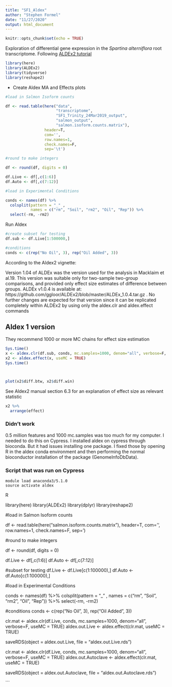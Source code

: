 ```yaml
---
title: "SF1_Aldex"
author: "Stephen Formel"
date: "11/27/2020"
output: html_document
---
```


```r
knitr::opts_chunk$set(echo = TRUE)
```

Exploration of differential gene expression in the *Spartina alterniflora* root transcriptome.  Following [ALDEx2 tutorial](https://www.bioconductor.org/packages/release/bioc/vignettes/ALDEx2/inst/doc/ALDEx2_vignette.pdf)

```r
library(here)
library(ALDEx2)
library(tidyverse)
library(reshape2)
```

- Create Aldex MA and Effects plots

```r

#load in Salmon Isoform counts

df <- read.table(here("data",
                      "transcriptome",
                      "SF1_Trinity_24Mar2019_output",
                      "salmon_output",
                      "salmon.isoform.counts.matrix"),
                 header=T, 
                 com='',
                 row.names=1,
                 check.names=F,
                 sep='\t')

#round to make integers

df <- round(df, digits = 0)

df.Live <- df[,c(1:6)]
df.Auto <- df[,c(7:12)]

#load in Experimental Conditions

conds <- names(df) %>% 
  colsplit(pattern = "_" ,
           names = c("rm", "Soil", "rm2", "Oil", "Rep")) %>% 
  select(-rm, -rm2)

```

Run Aldex

```r

#create subset for testing
df.sub <- df.Live[1:500000,]

#conditions
conds <- c(rep("No Oil", 3), rep("Oil Added", 3))


```

According to the Aldex2 vignette: 

Version 1.04 of ALDEx was the version used for the analysis in Macklaim et al.19. This
version was suitable only for two-sample two-group comparisons, and provided only effect size
estimates of difference between groups. ALDEx v1.0.4 is available at:
https://github.com/ggloor/ALDEx2/blob/master/ALDEx\_1.0.4.tar.gz
. No further changes are expected for that version since it can be replicated completely within
ALDEx2 by using only the aldex.clr and aldex.effect commands

## Aldex 1 version

They recommend 1000 or more MC chains for effect size estimation

```r

Sys.time()
x <- aldex.clr(df.sub, conds, mc.samples=1000, denom="all", verbose=F, useMC = TRUE)
x2 <- aldex.effect(x, useMC = TRUE)
Sys.time()



plot(x2$diff.btw, x2$diff.win)

```

See Aldex2 manual section 6.3 for an explanation of effect size as relevant statistic

```r

x2 %>% 
  arrange(effect)
```

### Didn't work

0.5 million features and 1000 mc.samples was too much for my computer.  I needed to do this on Cypress.  I installed aldex on cypress through bioconda.  But it had issues installing one package.  I fixed those by opening R in the aldex conda environment and then performing the normal bioconductor installation of the package (GenomeInfoDbData).

### Script that was run on Cypress

```SLURM

module load anaconda3/5.1.0
source activate aldex

```

R

library(here)
library(ALDEx2)
library(dplyr)
library(reshape2)

#load in Salmon Isoform counts

df <- read.table(here("salmon.isoform.counts.matrix"),
                 header=T, 
                 com='',
                 row.names=1,
                 check.names=F,
                 sep='\t')

#round to make integers

df <- round(df, digits = 0)

df.Live <- df[,c(1:6)]
df.Auto <- df[,c(7:12)]

#subset for testing
df.Live <- df.Live[c(1:100000),]
df.Auto <- df.Auto[c(1:100000),]

#load in Experimental Conditions

conds <- names(df) %>% 
  colsplit(pattern = "_" ,
           names = c("rm", "Soil", "rm2", "Oil", "Rep")) %>% 
  select(-rm, -rm2)

#conditions
conds <- c(rep("No Oil", 3), rep("Oil Added", 3))


clr.mat <- aldex.clr(df.Live, conds, mc.samples=1000, denom="all", verbose=F, useMC = TRUE)
aldex.out.Live <- aldex.effect(clr.mat, useMC = TRUE)

saveRDS(object = aldex.out.Live, file = "aldex.out.Live.rds")

clr.mat <- aldex.clr(df.Live, conds, mc.samples=1000, denom="all", verbose=F, useMC = TRUE)
aldex.out.Autoclave <- aldex.effect(clr.mat, useMC = TRUE)

saveRDS(object = aldex.out.Autoclave, file = "aldex.out.Autoclave.rds")


```


